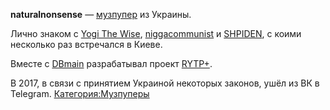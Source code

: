 {{DISPLAYTITLE:naturalnonsense}}
{{Инфобокс для пуперов
|title2=naturalnonsense
|другие_ники=
|image3=[[Файл:Naturalnonsense.jpg|left]]
|caption3=
|сферы_творчества=RYTPMV, программирование
|год_начала=2015
|image4=
|caption4=
|имя_фамилия=Илья
|дата_рождения=
|место_проживания=Украина
|ссылки=
*[https://www.youtube.com/channel/UCAWC1CI72C5IIj1rMb9eczg Youtube]
}}

'''naturalnonsense''' — [[Музпуперы|музпупер]] из Украины.

Лично знаком с [[Yogi The Wise]], [[niggacommunist]] и [[SHPIDEN]], с коими несколько раз встречался в Киеве.

Вместе с [[DBmain]] разрабатывал проект [https://vk.com/rytpplus RYTP+].

В 2017, в связи с принятием Украиной некоторых законов, ушёл из ВК в Telegram.
[[Категория:Музпуперы]]